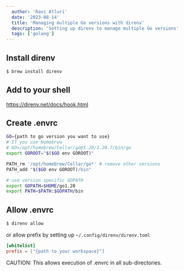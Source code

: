 ```yaml
---
  author: 'Ravi Atluri'
  date: '2023-08-14'
  title: 'Managing multiple Go versions with direnv'
  description: 'Setting up direnv to manage multiple Go versions'
  tags: ['golang']
---
```


## Install direnv

```bash
$ brew install direnv
```

## Add to your shell

https://direnv.net/docs/hook.html

## Create .envrc

```bash
GO={path to go version you want to use}
# If you use Homebrew
# GO=/opt/homebrew/Cellar/go@1.20/1.20.7/bin/go
export GOROOT="$($GO env GOROOT)"

PATH_rm '/opt/homebrew/Cellar/go*' # remove other versions
PATH_add "$($GO env GOROOT)/bin"

# use version specific GOPATH
export GOPATH=$HOME/go1.20
export PATH=$PATH:$GOPATH/bin
```

## Allow .envrc

```bash
$ direnv allow
```

or allow prefix by setting up `~/.config/direnv/direnv.toml`

```toml
[whitelist]
prefix = ["{path to your workspace}"]
```

CAUTION: This allows execution of .envrc in all sub-directories.
